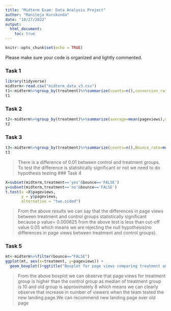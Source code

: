 ---
title: "Midterm Exam: Data Analysis Project"
author: "Maniteja Kurukunda"
date: "10/27/2022"
output: 
  html_document:
    toc: true
---

```{r setup, include=FALSE}
knitr::opts_chunk$set(echo = TRUE)
```

Please make sure your code is organized and lightly commented.

### Task 1

```{r}
library(tidyverse) 
midterm<-read.csv("midterm_data_v3.csv")
t1<-midterm%>%group_by(treatment)%>%summarize(counts=n(),conversion_rate=mean(converted=="TRUE"))
t1

```

### Task 2

```{r}
t2<-midterm%>%group_by(treatment)%>%summarize(average=mean(pageviews),median=median(pageviews),total=sum(pageviews))
t2

```

### Task 3

```{r}
t3<-midterm%>%group_by(treatment)%>%summarize(counts=n(),Bounce_rate=mean(bounce=="TRUE"))
t3

```
>There is a difference of 0.01 between control and treatment groups. To test the difference is statistically significant or not  we need to do hypothesis testing
### Task 4

```{r}
X=subset(midterm,treatment=='yes'&bounce=='FALSE')
y=subset(midterm,treatment=='no'&bounce=='FALSE')
t.test(x =X$pageviews,
       y = y$pageviews,
       alternative = "two.sided")

```
> From the above results we can say that the differences in page views between treatment and control groups statistically significant because p value= 0.000625 from the above test is less than cut-off value 0.05 which means we are rejecting the null hypothesis(no differences in page views between treatment and control groups).

### Task 5

```{r}
mt<-midterm%>%filter(bounce=="FALSE")
ggplot(mt, aes(x=treatment, y=pageviews)) + 
  geom_boxplot()+ggtitle("Boxplot for page views comparing treatment and control groups")

```
> From the above boxplot we can observe that page views for treatment group is higher than the control group as median of treatment group is 10 and old group is approximately 8 which means we can clearly observe that increase in number of viewers when the team tested the new landing page.We can recommend new landing page over old page 

